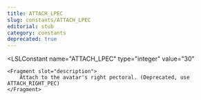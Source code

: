 ```yaml
---
title: ATTACH_LPEC
slug: constants/ATTACH_LPEC
editorial: stub
category: constants
deprecated: true
---
```


<LSLConstant
	name="ATTACH_LPEC"
	type="integer"
	value="30"
>
	<Fragment slot="description">
		Attach to the avatar's right pectoral. (Deprecated, use ATTACH_RIGHT_PEC)
	</Fragment>
</LSLConstant>
